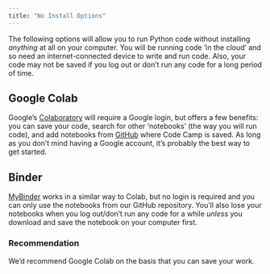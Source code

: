 ```yaml
---
title: "No Install Options"
---
```


The following options will allow you to run Python code without installing _anything_ at all on your computer. You will be running code 'in the cloud' and so need an internet-connected device to write and run code. Also, your code may not be saved if you log out or don't run any code for a long period of time.

## Google Colab

Google's [Colaboratory](https://colab.research.google.com/?) will require a Google login, but offers a few benefits: you can save your code, search for other 'notebooks' (the way you will run code), and add notebooks from [GitHub](https://github.com) where Code Camp is saved. As long as you don't mind having a Google account, it's probably the best way to get started.

## Binder

[MyBinder](https://mybinder.org/) works in a similar way to Colab, but no login is required and you can only use the notebooks from our GitHub repository. You'll also lose your notebooks when you log out/don't run any code for a while _unless_ you download and save the notebook on your computer first.

::: {.callout-tip}

### Recommendation

We'd recommend Google Colab on the basis that you can save your work.

:::
